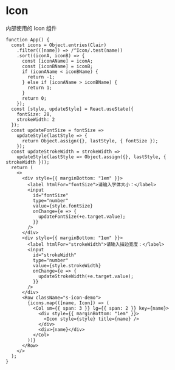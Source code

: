 # Icon

内部使用的 Icon 组件

```tsx live=true
function App() {
  const icons = Object.entries(Clair)
    .filter(([name]) => /^Icon/.test(name))
    .sort((iconA, iconB) => {
      const [iconAName] = iconA;
      const [iconBName] = iconB;
      if (iconAName < iconBName) {
        return -1;
      } else if (iconAName > iconBName) {
        return 1;
      }
      return 0;
    });
  const [style, updateStyle] = React.useState({
    fontSize: 28,
    strokeWidth: 2
  });
  const updateFontSize = fontSize =>
    updateStyle(lastStyle => {
      return Object.assign({}, lastStyle, { fontSize });
    });
  const updateStrokeWidth = strokeWidth =>
    updateStyle(lastStyle => Object.assign({}, lastStyle, { strokeWidth }));
  return (
    <>
      <div style={{ marginBottom: "1em" }}>
        <label htmlFor="fontSize">请输入字体大小：</label>
        <input
          id="fontSize"
          type="number"
          value={style.fontSize}
          onChange={e => {
            updateFontSize(+e.target.value);
          }}
        />
      </div>
      <div style={{ marginBottom: "1em" }}>
        <label htmlFor="strokeWidth">请输入描边宽度：</label>
        <input
          id="strokeWidth"
          type="number"
          value={style.strokeWidth}
          onChange={e => {
            updateStrokeWidth(+e.target.value);
          }}
        />
      </div>
      <Row className="s-icon-demo">
        {icons.map(([name, Icon]) => (
          <Col sm={{ span: 3 }} lg={{ span: 2 }} key={name}>
            <div style={{ marginBottom: "1em" }}>
              <Icon style={style} title={name} />
            </div>
            <div>{name}</div>
          </Col>
        ))}
      </Row>
    </>
  );
}
```
